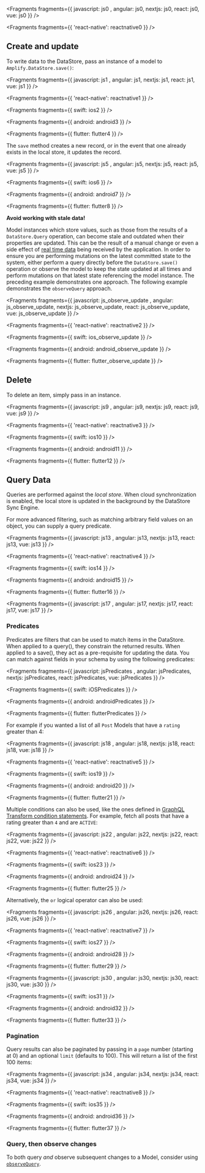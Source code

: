 
<Fragments fragments={{  javascript: js0 , angular: js0, nextjs: js0, react: js0, vue: js0 }} />


<Fragments fragments={{ 'react-native': reactnative0 }} />

## Create and update

To write data to the DataStore, pass an instance of a model to `Amplify.DataStore.save()`:


<Fragments fragments={{  javascript: js1 , angular: js1, nextjs: js1, react: js1, vue: js1 }} />


<Fragments fragments={{ 'react-native': reactnative1 }} />


<Fragments fragments={{ swift: ios2 }} />


<Fragments fragments={{ android: android3 }} />


<Fragments fragments={{ flutter: flutter4 }} />

The `save` method creates a new record, or in the event that one already exists in the local store, it updates the record.


<Fragments fragments={{  javascript: js5 , angular: js5, nextjs: js5, react: js5, vue: js5 }} />


<Fragments fragments={{ swift: ios6 }} />


<Fragments fragments={{ android: android7 }} />


<Fragments fragments={{ flutter: flutter8 }} />

<Callout warning>

**Avoid working with stale data!**

Model instances which store values, such as those from the results of a `DataStore.Query` operation, can become stale and outdated when their properties are updated. This can be the result of a manual change or even a side effect of [real time data](/lib-v1/datastore/sync#distributed-data) being received by the application. In order to ensure you are performing mutations on the latest committed state to the system, either perform a query directly before the `DataStore.save()` operation or observe the model to keep the state updated at all times and perform mutations on that latest state referencing the model instance. The preceding example demonstrates one approach. The following example demonstrates the `observeQuery` approach.

</Callout>


<Fragments fragments={{  javascript: js_observe_update , angular: js_observe_update, nextjs: js_observe_update, react: js_observe_update, vue: js_observe_update }} />


<Fragments fragments={{ 'react-native': reactnative2 }} />


<Fragments fragments={{ swift: ios_observe_update }} />


<Fragments fragments={{ android: android_observe_update }} />


<Fragments fragments={{ flutter: flutter_observe_update }} />

## Delete

To delete an item, simply pass in an instance.


<Fragments fragments={{  javascript: js9 , angular: js9, nextjs: js9, react: js9, vue: js9 }} />


<Fragments fragments={{ 'react-native': reactnative3 }} />


<Fragments fragments={{ swift: ios10 }} />


<Fragments fragments={{ android: android11 }} />


<Fragments fragments={{ flutter: flutter12 }} />

## Query Data

Queries are performed against the _local store_. When cloud synchronization is enabled, the local store is updated in the background by the DataStore Sync Engine.

For more advanced filtering, such as matching arbitrary field values on an object, you can supply a query predicate.


<Fragments fragments={{  javascript: js13 , angular: js13, nextjs: js13, react: js13, vue: js13 }} />


<Fragments fragments={{ 'react-native': reactnative4 }} />


<Fragments fragments={{ swift: ios14 }} />


<Fragments fragments={{ android: android15 }} />


<Fragments fragments={{ flutter: flutter16 }} />


<Fragments fragments={{  javascript: js17 , angular: js17, nextjs: js17, react: js17, vue: js17 }} />

### Predicates

Predicates are filters that can be used to match items in the DataStore. When applied to a query(), they constrain the returned results. When applied to a save(), they act as a pre-requisite for updating the data. You can match against fields in your schema by using the following predicates:


<Fragments fragments={{  javascript: jsPredicates , angular: jsPredicates, nextjs: jsPredicates, react: jsPredicates, vue: jsPredicates }} />


<Fragments fragments={{ swift: iOSPredicates }} />


<Fragments fragments={{ android: androidPredicates }} />


<Fragments fragments={{ flutter: flutterPredicates }} />

For example if you wanted a list of all `Post` Models that have a `rating` greater than 4:


<Fragments fragments={{  javascript: js18 , angular: js18, nextjs: js18, react: js18, vue: js18 }} />


<Fragments fragments={{ 'react-native': reactnative5 }} />


<Fragments fragments={{ swift: ios19 }} />


<Fragments fragments={{ android: android20 }} />


<Fragments fragments={{ flutter: flutter21 }} />

Multiple conditions can also be used, like the ones defined in [GraphQL Transform condition statements](/cli/graphql/data-modeling). For example, fetch all posts that have a rating greater than `4` and are `ACTIVE`:


<Fragments fragments={{  javascript: js22 , angular: js22, nextjs: js22, react: js22, vue: js22 }} />


<Fragments fragments={{ 'react-native': reactnative6 }} />


<Fragments fragments={{ swift: ios23 }} />


<Fragments fragments={{ android: android24 }} />


<Fragments fragments={{ flutter: flutter25 }} />

Alternatively, the `or` logical operator can also be used:


<Fragments fragments={{  javascript: js26 , angular: js26, nextjs: js26, react: js26, vue: js26 }} />


<Fragments fragments={{ 'react-native': reactnative7 }} />


<Fragments fragments={{ swift: ios27 }} />


<Fragments fragments={{ android: android28 }} />


<Fragments fragments={{ flutter: flutter29 }} />


<Fragments fragments={{  javascript: js30 , angular: js30, nextjs: js30, react: js30, vue: js30 }} />


<Fragments fragments={{ swift: ios31 }} />


<Fragments fragments={{ android: android32 }} />


<Fragments fragments={{ flutter: flutter33 }} />

### Pagination

Query results can also be paginated by passing in a `page` number (starting at 0) and an optional `limit` (defaults to 100). This will return a list of the first 100 items:


<Fragments fragments={{  javascript: js34 , angular: js34, nextjs: js34, react: js34, vue: js34 }} />


<Fragments fragments={{ 'react-native': reactnative8 }} />


<Fragments fragments={{ swift: ios35 }} />


<Fragments fragments={{ android: android36 }} />


<Fragments fragments={{ flutter: flutter37 }} />

### Query, then observe changes

<Callout>

To both query _and_ observe subsequent changes to a Model, consider using [`observeQuery`](/lib-v1/datastore/real-time#displaying-data-during-the-sync-process-with-observequery).

</Callout>
